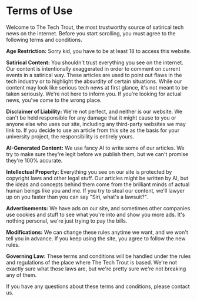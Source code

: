 # Terms of Use

Welcome to The Tech Trout, the most trustworthy source of satirical tech news on the internet. Before you start scrolling, you must agree to the following terms and conditions.

**Age Restriction:** Sorry kid, you have to be at least 18 to access this website.

**Satirical Content:** You shouldn't trust everything you see on the internet. Our content is intentionally exaggerated in order to comment on current events in a satirical way. These articles are used to point out flaws in the tech industry or to highlight the absurdity of certain situations. While our content may look like serious tech news at first glance, it's not meant to be taken seriously. We're not here to inform you. If you're looking for actual news, you've come to the wrong place.

**Disclaimer of Liability:** We're not perfect, and neither is our website. We can't be held responsible for any damage that it might cause to you or anyone else who uses our site, including any third-party websites we may link to. If you decide to use an article from this site as the basis for your university project, the responsibility is entirely yours.

**AI-Generated Content:** We use fancy AI to write some of our articles. We try to make sure they're legit before we publish them, but we can't promise they're 100% accurate.

**Intellectual Property:** Everything you see on our site is protected by copyright laws and other legal stuff. Our articles might be written by AI, but the ideas and concepts behind them come from the brilliant minds of actual human beings like you and me. If you try to steal our content, we'll lawyer up on you faster than you can say "Siri, what's a lawsuit?".

**Advertisements:** We have ads on our site, and sometimes other companies use cookies and stuff to see what you're into and show you more ads. It's nothing personal, we're just trying to pay the bills.

**Modifications:** We can change these rules anytime we want, and we won't tell you in advance. If you keep using the site, you agree to follow the new rules.

**Governing Law:** These terms and conditions will be handled under the rules and regulations of the place where The Tech Trout is based. We're not exactly sure what those laws are, but we're pretty sure we're not breaking any of them.

If you have any questions about these terms and conditions, please contact us.
